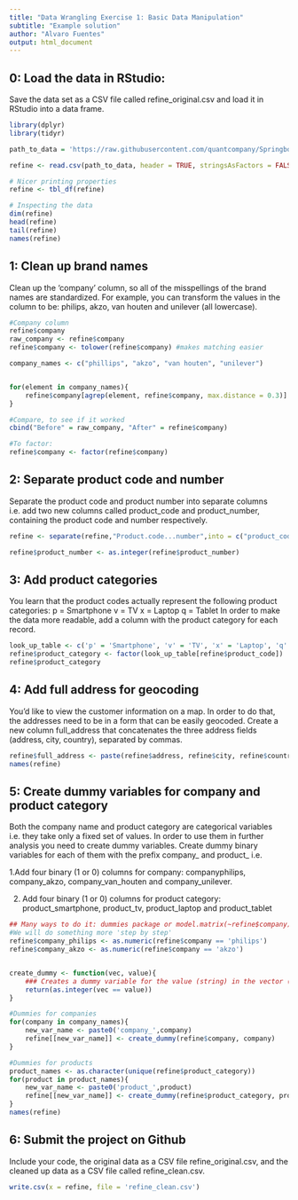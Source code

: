 ---
title: "Data Wrangling Exercise 1: Basic Data Manipulation"
subtitle: "Example solution"
author: "Alvaro Fuentes"
output: html_document
---

## 0: Load the data in RStudio:
Save the data set as a CSV file called refine_original.csv and load it in RStudio into a data frame.


```{r}
library(dplyr)
library(tidyr)

path_to_data = 'https://raw.githubusercontent.com/quantcompany/Springboard_FDS/master/data/refine_original.csv'

refine <- read.csv(path_to_data, header = TRUE, stringsAsFactors = FALSE)

# Nicer printing properties
refine <- tbl_df(refine)

# Inspecting the data
dim(refine)
head(refine)
tail(refine)
names(refine)
```

## 1: Clean up brand names
Clean up the 'company' column, so all of the misspellings of the brand names are standardized. For example, you can transform the values in the column to be: philips, akzo, van houten and unilever (all lowercase).

```{r}
#Company column
refine$company
raw_company <- refine$company
refine$company <- tolower(refine$company) #makes matching easier

company_names <- c("phillips", "akzo", "van houten", "unilever")


for(element in company_names){
    refine$company[agrep(element, refine$company, max.distance = 0.3)] <- element
}

#Compare, to see if it worked
cbind("Before" = raw_company, "After" = refine$company)

#To factor:
refine$company <- factor(refine$company)
```

## 2: Separate product code and number
Separate the product code and product number into separate columns i.e. add two new columns called product_code and product_number, containing the product code and number respectively.

```{r}
refine <- separate(refine,"Product.code...number",into = c("product_code","product_number"), sep="-")

refine$product_number <- as.integer(refine$product_number)

```

## 3: Add product categories
You learn that the product codes actually represent the following product categories:
p = Smartphone
v = TV
x = Laptop
q = Tablet
In order to make the data more readable, add a column with the product category for each record.
```{r}
look_up_table <- c('p' = 'Smartphone', 'v' = 'TV', 'x' = 'Laptop', 'q' = 'Tablet')
refine$product_category <- factor(look_up_table[refine$product_code])
refine$product_category
```

## 4: Add full address for geocoding
You'd like to view the customer information on a map. In order to do that, the addresses need to be in a form that can be easily geocoded. Create a new column full_address that concatenates the three address fields (address, city, country), separated by commas.

```{r}
refine$full_address <- paste(refine$address, refine$city, refine$country,sep = ', ')
names(refine)
```

## 5: Create dummy variables for company and product category
Both the company name and product category are categorical variables i.e. they take only a fixed set of values. In order to use them in further analysis you need to create dummy variables. Create dummy binary variables for each of them with the prefix company_ and product_ i.e.

1.Add four binary (1 or 0) columns for company: companyphilips, company_akzo, company_van_houten and company_unilever.

2. Add four binary (1 or 0) columns for product category: product_smartphone, product_tv, product_laptop and product_tablet

```{r}
## Many ways to do it: dummies package or model.matrix(~refine$company)
#We will do something more 'step by step'
refine$company_philips <- as.numeric(refine$company == 'philips')
refine$company_akzo <- as.numeric(refine$company == 'akzo')


create_dummy <- function(vec, value){
    ### Creates a dummy variable for the value (string) in the vector (vec)
    return(as.integer(vec == value))
}

#Dummies for companies
for(company in company_names){
    new_var_name <- paste0('company_',company)
    refine[[new_var_name]] <- create_dummy(refine$company, company)
}

#Dummies for products
product_names <- as.character(unique(refine$product_category))
for(product in product_names){
    new_var_name <- paste0('product_',product)
    refine[[new_var_name]] <- create_dummy(refine$product_category, product)
}
names(refine)
```

## 6: Submit the project on Github
Include your code, the original data as a CSV file refine_original.csv, and the cleaned up data as a CSV file called refine_clean.csv.

```{r}
write.csv(x = refine, file = 'refine_clean.csv')
```